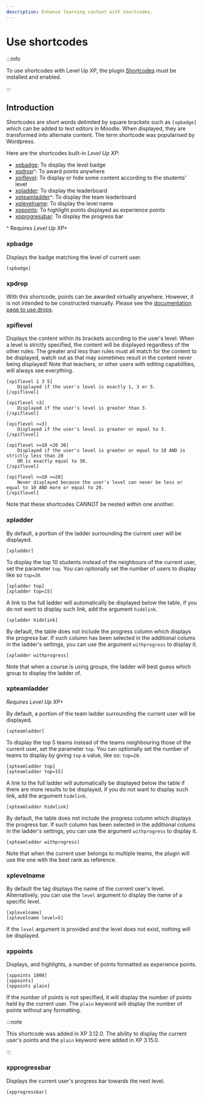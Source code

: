 ```yaml
---
description: Enhance learning content with shortcodes.
---
```


# Use shortcodes

:::info

To use shortcodes with Level Up XP, the plugin [Shortcodes](https://moodle.org/plugins/filter_shortcodes) must be installed and enabled.

:::

## Introduction

Shortcodes are short words delimited by square brackets such as `[xpbadge]` which can be added to text editors in Moodle. When displayed, they are transformed into alternate content. The term shortcode was popularised by Wordpress.

Here are the shortcodes built-in _Level Up XP_:

- [xpbadge](#xpbadge): To display the level badge
- [xpdrop](#xpdrop)^: To award points anywhere
- [xpiflevel](#xpiflevel): To display or hide some content according to the students' level
- [xpladder](#xpladder): To display the leaderboard
- [xpteamladder](#xpteamladder)^: To display the team leaderboard
- [xplevelname](#xplevelname): To display the level name
- [xppoints](#xppoints): To highlight points displayed as experience points
- [xpprogressbar](#xpprogressbar): To display the progress bar

^ Requires _Level Up XP+_

### xpbadge

Displays the badge matching the level of current user.

`[xpbadge]`

### xpdrop

With this shortcode, points can be awarded virtually anywhere. However, it is not intended to be constructed manually. Please see the [documentation page to use drops](/points/drops/index.mdx).

### xpiflevel

Displays the content within its brackets according to the user's level. When a level is strictly specified, the content will be displayed regardless of the other rules. The greater and less than rules must all match for the content to be displayed, watch out as that may sometimes result in the content never being displayed! Note that teachers, or other users with editing capabilities, will always see everything.

```
[xpiflevel 1 3 5]
    Displayed if the user's level is exactly 1, 3 or 5.
[/xpiflevel]

[xpiflevel >3]
    Displayed if the user's level is greater than 3.
[/xpiflevel]

[xpiflevel >=3]
    Displayed if the user's level is greater or equal to 3.
[/xpiflevel]

[xpiflevel >=10 <20 30]
    Displayed if the user's level is greater or equal to 10 AND is strictly less than 20
    OR is exactly equal to 30.
[/xpiflevel]

[xpiflevel <=10 >=20]
    Never displayed because the user's level can never be less or equal to 10 AND more or equal to 20.
[/xpiflevel]
```

Note that these shortcodes CANNOT be nested within one another.

### xpladder

By default, a portion of the ladder surrounding the current user will be displayed.

```
[xpladder]
```

To display the top 10 students instead of the neighbours of the current user, set the parameter `top`. You can optionally set the number of users to display like so `top=20`.

```
[xpladder top]
[xpladder top=15]
```

A link to the full ladder will automatically be displayed below the table, if you do not want to display such link, add the argument `hidelink`.

```
[xpladder hidelink]
```

By default, the table does not include the progress column which displays the progress bar. If such column has been selected in the additional colums in the ladder's settings, you can use the argument `withprogress` to display it.

```
[xpladder withprogress]
```

Note that when a course is using groups, the ladder will best guess which group to display the ladder of.

### xpteamladder

_Requires Level Up XP+_

By default, a portion of the team ladder surrounding the current user will be displayed.

```
[xpteamladder]
```

To display the top 5 teams instead of the teams neighbouring those of the current user, set the parameter `top`. You can optionally set the number of teams to display by giving `top` a value, like so: `top=20`.

```
[xpteamladder top]
[xpteamladder top=15]
```

A link to the full ladder will automatically be displayed below the table if there are more results to be displayed, if you do not want to display such link, add the argument `hidelink`.

```
[xpteamladder hidelink]
```

By default, the table does not include the progress column which displays the progress bar. If such column has been selected in the additional colums in the ladder\'s settings, you can use the argument `withprogress` to display it.

```
[xpteamladder withprogress]
```

Note that when the current user belongs to multiple teams, the plugin will use the one with the best rank as reference.

### xplevelname

By default the tag displays the name of the current user's level.
Alternatively, you can use the `level` argument to display the name of a specific level.

```
[xplevelname]
[xplevelname level=5]
```

If the `level` argument is provided and the level does not exist, nothing will be displayed.

### xppoints

Displays, and highlights, a number of points formatted as experience points.

```
[xppoints 1000]
[xppoints]
[xppoints plain]
```

If the number of points is not specified, it will display the number of points held by the current user. The `plain` keyword will display the number of points without any formatting.

:::note

This shortcode was added in XP 3.12.0. The ability to display the current user's points and the `plain` keyword were added in XP 3.15.0.

:::

### xpprogressbar

Displays the current user's progress bar towards the next level.

```
[xpprogressbar]
```
